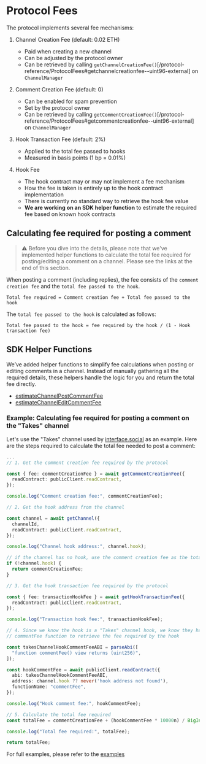# Protocol Fees

The protocol implements several fee mechanisms:

1. Channel Creation Fee (default: 0.02 ETH)

   - Paid when creating a new channel
   - Can be adjusted by the protocol owner
   - Can be retrieved by calling `getChannelCreationFee()`[/protocol-reference/ProtocolFees#getchannelcreationfee--uint96-external] on `ChannelManager`

2. Comment Creation Fee (default: 0)

   - Can be enabled for spam prevention
   - Set by the protocol owner
   - Can be retrieved by calling `getCommentCreationFee()`[/protocol-reference/ProtocolFees#getcommentcreationfee--uint96-external] on `ChannelManager`

3. Hook Transaction Fee (default: 2%)

   - Applied to the total fee passed to hooks
   - Measured in basis points (1 bp = 0.01%)

4. Hook Fee
   - The hook contract may or may not implement a fee mechanism
   - How the fee is taken is entirely up to the hook contract implementation
   - There is currently no standard way to retrieve the hook fee value
   - **We are working on an SDK helper function** to estimate the required fee based on known hook contracts

## Calculating fee required for posting a comment

> ⚠️ Before you dive into the details, please note that we've implemented helper functions to calculate the total fee required for posting/editing a comment on a channel.
> Please see the links at the end of this section.

When posting a comment (including replies), the fee consists of the `comment creation fee` and the `total fee passed to the hook`.

```
Total fee required = Comment creation fee + Total fee passed to the hook
```

The `total fee passed to the hook` is calculated as follows:

```
Total fee passed to the hook = fee required by the hook / (1 - Hook transaction fee)
```

## SDK Helper Functions

We’ve added helper functions to simplify fee calculations when posting or editing comments in a channel. Instead of manually gathering all the required details, these helpers handle the logic for you and return the total fee directly.

- [estimateChannelPostCommentFee](https://comments-monorepo-docs-git-feat-estimatable-hook-discove.vercel.app/sdk-reference/channel-manager/functions/estimateChannelPostCommentFee)
- [estimateChannelEditCommentFee](https://comments-monorepo-docs-git-feat-estimatable-hook-discove.vercel.app/sdk-reference/channel-manager/functions/estimateChannelEditCommentFee)

### Example: Calculating fee required for posting a comment on the "Takes" channel

Let's use the "Takes" channel used by [interface.social](https://interface.social) as an example. Here are the steps required to calculate the total fee needed to post a comment:

```typescript
...
// 1. Get the comment creation fee required by the protocol

const { fee: commentCreationFee } = await getCommentCreationFee({
  readContract: publicClient.readContract,
});

console.log("Comment creation fee:", commentCreationFee);

// 2. Get the hook address from the channel

const channel = await getChannel({
  channelId,
  readContract: publicClient.readContract,
});

console.log("Channel hook address:", channel.hook);

// if the channel has no hook, use the comment creation fee as the total fee required
if (!channel.hook) {
  return commentCreationFee;
}

// 3. Get the hook transaction fee required by the protocol

const { fee: transactionHookFee } = await getHookTransactionFee({
  readContract: publicClient.readContract,
});

console.log("Transaction hook fee:", transactionHookFee);

// 4. Since we know the hook is a "Takes" channel hook, we know they have a
// commentFee function to retrieve the fee required by the hook

const takesChannelHookCommentFeeABI = parseAbi([
  "function commentFee() view returns (uint256)",
]);

const hookCommentFee = await publicClient.readContract({
  abi: takesChannelHookCommentFeeABI,
  address: channel.hook ?? never('hook address not found'),
  functionName: "commentFee",
});

console.log("Hook comment fee:", hookCommentFee);

// 5. Calculate the total fee required
const totalFee = commentCreationFee + (hookCommentFee * 10000n) / BigInt(10000 - transactionHookFee);

console.log("Total fee required:", totalFee);

return totalFee;
```

For full examples, please refer to the [examples](https://github.com/ecp-eth/comments-monorepo/tree/main/examples/snippets/typescript/retrieve-takes-channel-hook-post-fee.ts)

